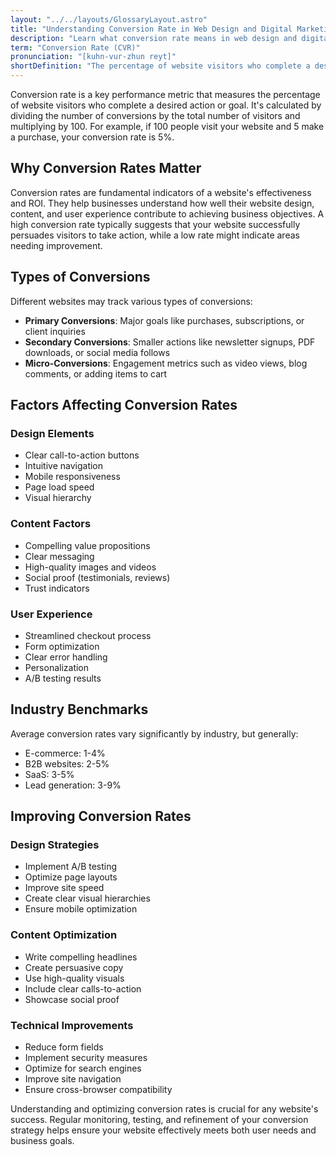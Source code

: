 ```yaml
---
layout: "../../layouts/GlossaryLayout.astro"
title: "Understanding Conversion Rate in Web Design and Digital Marketing"
description: "Learn what conversion rate means in web design and digital marketing, how to calculate it, and strategies to improve your website's conversion performance."
term: "Conversion Rate (CVR)"
pronunciation: "[kuhn-vur-zhun reyt]"
shortDefinition: "The percentage of website visitors who complete a desired action, such as making a purchase, signing up, or filling out a form."
---
```

Conversion rate is a key performance metric that measures the percentage of website visitors who complete a desired action or goal. It's calculated by dividing the number of conversions by the total number of visitors and multiplying by 100. For example, if 100 people visit your website and 5 make a purchase, your conversion rate is 5%.

## Why Conversion Rates Matter

Conversion rates are fundamental indicators of a website's effectiveness and ROI. They help businesses understand how well their website design, content, and user experience contribute to achieving business objectives. A high conversion rate typically suggests that your website successfully persuades visitors to take action, while a low rate might indicate areas needing improvement.

## Types of Conversions

Different websites may track various types of conversions:

- **Primary Conversions**: Major goals like purchases, subscriptions, or client inquiries
- **Secondary Conversions**: Smaller actions like newsletter signups, PDF downloads, or social media follows
- **Micro-Conversions**: Engagement metrics such as video views, blog comments, or adding items to cart

## Factors Affecting Conversion Rates

### Design Elements
- Clear call-to-action buttons
- Intuitive navigation
- Mobile responsiveness
- Page load speed
- Visual hierarchy

### Content Factors
- Compelling value propositions
- Clear messaging
- High-quality images and videos
- Social proof (testimonials, reviews)
- Trust indicators

### User Experience
- Streamlined checkout process
- Form optimization
- Clear error handling
- Personalization
- A/B testing results

## Industry Benchmarks

Average conversion rates vary significantly by industry, but generally:

- E-commerce: 1-4%
- B2B websites: 2-5%
- SaaS: 3-5%
- Lead generation: 3-9%

## Improving Conversion Rates

### Design Strategies
- Implement A/B testing
- Optimize page layouts
- Improve site speed
- Create clear visual hierarchies
- Ensure mobile optimization

### Content Optimization
- Write compelling headlines
- Create persuasive copy
- Use high-quality visuals
- Include clear calls-to-action
- Showcase social proof

### Technical Improvements
- Reduce form fields
- Implement security measures
- Optimize for search engines
- Improve site navigation
- Ensure cross-browser compatibility

Understanding and optimizing conversion rates is crucial for any website's success. Regular monitoring, testing, and refinement of your conversion strategy helps ensure your website effectively meets both user needs and business goals.